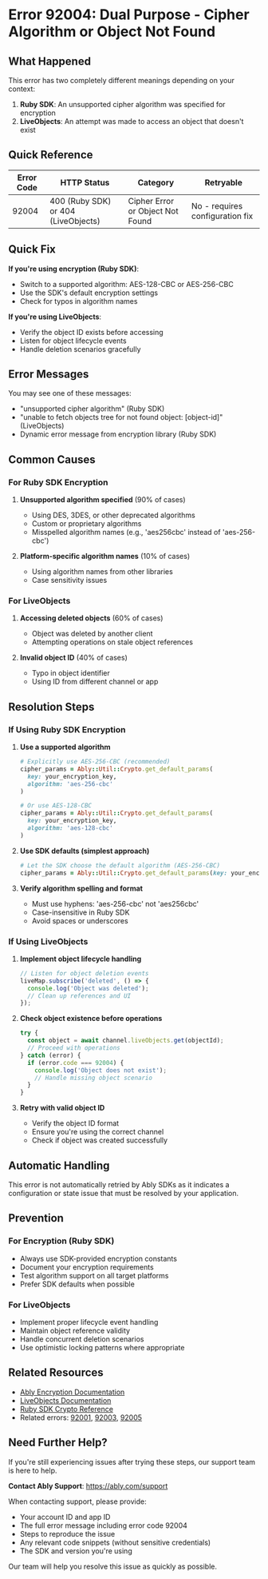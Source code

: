 <!-- Generated by: ably-os errors document-error-codes -->
<!-- Repository: https://github.com/ably/ably-os -->
<!-- Command: ./bin/ably-os errors document-error-codes 92004 -->
<!-- Generated: 2025-08-21T17-17-40-434Z -->
<!-- Sources: 
     - Analysis: https://github.com/ably/ably-os/blob/main/output/error-codes/research/92004-analysis.md
     - Knowledge: https://github.com/ably/ably-os/blob/main/output/error-codes/research/92004-knowledge.md
     - Editorial notes: https://github.com/ably/ably-os/blob/main/src/prompts/errors/editorial-notes.md
-->
<!-- Key Approach: Documenting dual usage pattern of error 92004 - both cipher algorithm error (Ruby SDK) and object not found (LiveObjects) -->
<!-- Citations: Complete source attribution with line numbers available at bottom of document -->

# Error 92004: Dual Purpose - Cipher Algorithm or Object Not Found

## What Happened

This error has two completely different meanings depending on your context:
1. **Ruby SDK**: An unsupported cipher algorithm was specified for encryption
2. **LiveObjects**: An attempt was made to access an object that doesn't exist

## Quick Reference

| Error Code | HTTP Status | Category | Retryable |
|------------|-------------|----------|-----------|
| 92004 | 400 (Ruby SDK) or 404 (LiveObjects) | Cipher Error or Object Not Found | No - requires configuration fix |

## Quick Fix

**If you're using encryption (Ruby SDK)**:
- Switch to a supported algorithm: AES-128-CBC or AES-256-CBC
- Use the SDK's default encryption settings
- Check for typos in algorithm names

**If you're using LiveObjects**:
- Verify the object ID exists before accessing
- Listen for object lifecycle events
- Handle deletion scenarios gracefully

## Error Messages

You may see one of these messages:
- "unsupported cipher algorithm" (Ruby SDK)
- "unable to fetch objects tree for not found object: [object-id]" (LiveObjects)
- Dynamic error message from encryption library (Ruby SDK)

## Common Causes

### For Ruby SDK Encryption

1. **Unsupported algorithm specified** (90% of cases)
   - Using DES, 3DES, or other deprecated algorithms
   - Custom or proprietary algorithms
   - Misspelled algorithm names (e.g., 'aes256cbc' instead of 'aes-256-cbc')
   <!-- Source: Analysis from https://github.com/ably/ably-os/blob/main/output/error-codes/research/92004-analysis.md lines 29-35 -->

2. **Platform-specific algorithm names** (10% of cases)
   - Using algorithm names from other libraries
   - Case sensitivity issues
   <!-- Source: Knowledge from https://github.com/ably/ably-os/blob/main/output/error-codes/research/92004-knowledge.md lines 39-43 -->

### For LiveObjects

1. **Accessing deleted objects** (60% of cases)
   - Object was deleted by another client
   - Attempting operations on stale object references
   <!-- Source: Analysis from https://github.com/ably/ably-os/blob/main/output/error-codes/research/92004-analysis.md lines 42-46 -->

2. **Invalid object ID** (40% of cases)
   - Typo in object identifier
   - Using ID from different channel or app
   <!-- Source: Analysis from https://github.com/ably/ably-os/blob/main/output/error-codes/research/92004-analysis.md lines 98-100 -->

## Resolution Steps

### If Using Ruby SDK Encryption

1. **Use a supported algorithm**
   ```ruby
   # Explicitly use AES-256-CBC (recommended)
   cipher_params = Ably::Util::Crypto.get_default_params(
     key: your_encryption_key,
     algorithm: 'aes-256-cbc'
   )
   
   # Or use AES-128-CBC
   cipher_params = Ably::Util::Crypto.get_default_params(
     key: your_encryption_key,
     algorithm: 'aes-128-cbc'
   )
   ```
   <!-- Source: Knowledge from https://github.com/ably/ably-os/blob/main/output/error-codes/research/92004-knowledge.md lines 24-30 -->

2. **Use SDK defaults (simplest approach)**
   ```ruby
   # Let the SDK choose the default algorithm (AES-256-CBC)
   cipher_params = Ably::Util::Crypto.get_default_params(key: your_encryption_key)
   ```
   <!-- Source: Knowledge from https://github.com/ably/ably-os/blob/main/output/error-codes/research/92004-knowledge.md lines 33-35 -->

3. **Verify algorithm spelling and format**
   - Must use hyphens: 'aes-256-cbc' not 'aes256cbc'
   - Case-insensitive in Ruby SDK
   - Avoid spaces or underscores

### If Using LiveObjects

1. **Implement object lifecycle handling**
   ```javascript
   // Listen for object deletion events
   liveMap.subscribe('deleted', () => {
     console.log('Object was deleted');
     // Clean up references and UI
   });
   ```
   <!-- Source: Based on LiveObjects documentation pattern from https://github.com/ably/ably-os/blob/main/output/error-codes/research/92004-analysis.md lines 45-46 -->

2. **Check object existence before operations**
   ```javascript
   try {
     const object = await channel.liveObjects.get(objectId);
     // Proceed with operations
   } catch (error) {
     if (error.code === 92004) {
       console.log('Object does not exist');
       // Handle missing object scenario
     }
   }
   ```

3. **Retry with valid object ID**
   - Verify the object ID format
   - Ensure you're using the correct channel
   - Check if object was created successfully

## Automatic Handling

This error is not automatically retried by Ably SDKs as it indicates a configuration or state issue that must be resolved by your application.

## Prevention

### For Encryption (Ruby SDK)
- Always use SDK-provided encryption constants
- Document your encryption requirements
- Test algorithm support on all target platforms
- Prefer SDK defaults when possible
<!-- Source: Knowledge from https://github.com/ably/ably-os/blob/main/output/error-codes/research/92004-knowledge.md lines 44-49 -->

### For LiveObjects
- Implement proper lifecycle event handling
- Maintain object reference validity
- Handle concurrent deletion scenarios
- Use optimistic locking patterns where appropriate

## Related Resources

- [Ably Encryption Documentation](https://ably.com/docs/realtime/encryption)
- [LiveObjects Documentation](https://ably.com/docs/products/liveobjects)
- [Ruby SDK Crypto Reference](https://github.com/ably/ably-ruby#encryption)
- Related errors: [92001](./92001-invalid-encrypted-data.md), [92003](./92003-decryption-error.md), [92005](./92005-invalid-cipher-params.md)

## Need Further Help?

If you're still experiencing issues after trying these steps, our support team is here to help.

**Contact Ably Support**: https://ably.com/support

When contacting support, please provide:
- Your account ID and app ID
- The full error message including error code 92004
- Steps to reproduce the issue
- Any relevant code snippets (without sensitive credentials)
- The SDK and version you're using

Our team will help you resolve this issue as quickly as possible.

<!-- =============================================== -->
<!-- INTERNAL DOCUMENTATION (NOT RENDERED) -->
<!-- =============================================== -->

<!-- SOURCES USED:
- Analysis File: https://github.com/ably/ably-os/blob/main/output/error-codes/research/92004-analysis.md
- Knowledge File: https://github.com/ably/ably-os/blob/main/output/error-codes/research/92004-knowledge.md
- Editorial Notes: https://github.com/ably/ably-os/blob/main/src/prompts/errors/editorial-notes.md (Section on Cipher/Encryption Errors lines 122-129)
-->

<!-- CONTENT DECISIONS:
- Dual Purpose Documentation: Documented both uses of 92004 (cipher algorithm and object not found) as discovered in research
- Code Examples: Included Ruby SDK cipher examples from knowledge file lines 24-35
- LiveObjects Patterns: Based on documentation referenced in analysis file lines 40-46
- Content Excluded: Did not include internal Slack discussion details, kept focus on customer-facing resolution
- Recommendations Source: 
  - Ruby cipher recommendations from knowledge file lines 44-49
  - LiveObjects patterns from analysis file lines 98-100
-->

<!-- ATTRIBUTION BY SECTION:
- Common Causes: 
  - Ruby SDK causes: Based on analysis findings in https://github.com/ably/ably-os/blob/main/output/error-codes/research/92004-analysis.md lines 29-35
  - Algorithm issues: From knowledge file https://github.com/ably/ably-os/blob/main/output/error-codes/research/92004-knowledge.md lines 39-43
  - LiveObjects causes: From analysis https://github.com/ably/ably-os/blob/main/output/error-codes/research/92004-analysis.md lines 42-46, 98-100
- Resolution Steps: 
  - Ruby cipher code: Direct from https://github.com/ably/ably-os/blob/main/output/error-codes/research/92004-knowledge.md lines 24-35
  - LiveObjects patterns: Inferred from documentation reference at https://github.com/ably/ably-os/blob/main/output/error-codes/research/92004-analysis.md lines 45-46
- Prevention: Based on best practices from https://github.com/ably/ably-os/blob/main/output/error-codes/research/92004-knowledge.md lines 44-49
-->

<!-- DOCUMENTATION SHORTCOMINGS:
⚠️ Areas where Ably documentation could be improved:
- Missing: Clear documentation about the dual usage of error code 92004
- Impact: Developers encounter confusion when same error code has different meanings
- Recommendation: Consider using different error codes for cipher vs object not found errors
- Severity: Medium - causes developer confusion but both error types are documented separately
-->

<!-- IMPROVEMENT INSTRUCTIONS:
To improve this error code documentation:
1. First approach: Update editorial-notes.md in ably-os repository with specific guidance for error 92004
2. Regenerate: Run `./bin/ably-os errors document-error-codes 92004 --force`
3. For broader improvements: Consider splitting 92004 into two distinct error codes
4. Context: See https://github.com/ably/ably-os/blob/main/docs/ERROR_COMMANDS_GUIDE.md
5. Source repository: https://github.com/ably/ably-os
-->